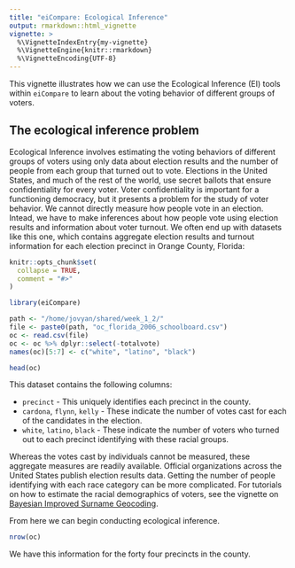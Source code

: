 ```yaml
---
title: "eiCompare: Ecological Inference"
output: rmarkdown::html_vignette
vignette: >
  %\VignetteIndexEntry{my-vignette}
  %\VignetteEngine{knitr::rmarkdown}
  %\VignetteEncoding{UTF-8}
---
```


This vignette illustrates how we can use the Ecological Inference (EI) tools 
within `eiCompare` to learn about the voting behavior of different groups of 
voters. 

## The ecological inference problem

Ecological Inference involves estimating the voting behaviors of different 
groups of voters using only data about election results and the number of people
from each group that turned out to vote. Elections in the United States, and 
much of the rest of the world, use secret
ballots that ensure confidentiality for every voter. Voter 
confidentiality is important for a functioning democracy, but it presents a 
problem for the study of voter behavior. We cannot directly measure how people
vote in an election. Intead, we have to make inferences about how people vote 
using election results and information about voter turnout. We often end up with
datasets like this one, which contains aggregate election results and turnout 
information for each election precinct in Orange County, Florida:

```r
knitr::opts_chunk$set(
  collapse = TRUE,
  comment = "#>"
)

library(eiCompare)

path <- "/home/jovyan/shared/week_1_2/"
file <- paste0(path, "oc_florida_2006_schoolboard.csv")
oc <- read.csv(file)
oc <- oc %>% dplyr::select(-totalvote)
names(oc)[5:7] <- c("white", "latino", "black")
```

```r
head(oc)
```

This dataset contains the following columns:

- `precinct` - This uniquely identifies each precinct in the county.
- `cardona`, `flynn`, `kelly` - These indicate the number of votes cast 
for each of the candidates in the election.
- `white`, `latino`, `black` - These indicate the number of voters who 
turned out to each precinct identifying with these racial groups.

Whereas the votes cast by individuals cannot be measured, these aggregate 
measures are readily available. Official organizations across the United States 
publish election results data. Getting the number of people identifying with 
each race category can be more complicated. For tutorials on how to estimate the 
racial demographics of voters, see the vignette on 
[Bayesian Improved Surname Geocoding](BISG.com).

From here we can begin conducting ecological inference.

```r
nrow(oc)
```

We have this information for the forty four precincts in the county. 
